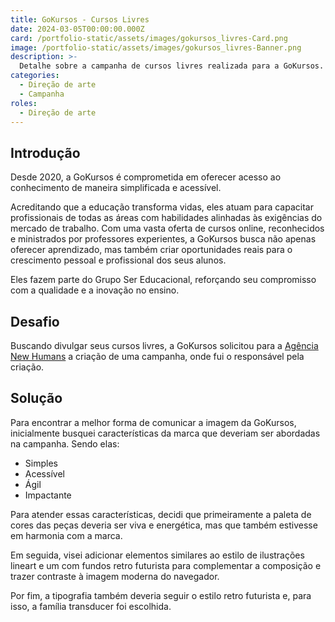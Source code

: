 ```yaml
---
title: GoKursos - Cursos Livres
date: 2024-03-05T00:00:00.000Z
card: /portfolio-static/assets/images/gokursos_livres-Card.png
image: /portfolio-static/assets/images/gokursos_livres-Banner.png
description: >-
  Detalhe sobre a campanha de cursos livres realizada para a GoKursos.
categories:
  - Direção de arte
  - Campanha
roles:
  - Direção de arte
---
```



## Introdução

Desde 2020, a GoKursos é comprometida em oferecer acesso ao conhecimento de maneira simplificada e acessível.

Acreditando que a educação transforma vidas, eles atuam para capacitar profissionais de todas as áreas com habilidades alinhadas às exigências do mercado de trabalho. Com uma vasta oferta de cursos online, reconhecidos e ministrados por professores experientes, a GoKursos busca não apenas oferecer aprendizado, mas também criar oportunidades reais para o crescimento pessoal e profissional dos seus alunos.

Eles fazem parte do Grupo Ser Educacional, reforçando seu compromisso com a qualidade e a inovação no ensino.

## Desafio

Buscando divulgar seus cursos livres, a GoKursos solicitou para a [Agência New Humans](https://www.newhumans.com.br/) a criação de uma campanha, onde fui o responsável pela criação.

## Solução

Para encontrar a melhor forma de comunicar a imagem da GoKursos, inicialmente busquei características da marca que deveriam ser abordadas na campanha. Sendo elas:

- Simples
- Acessível
- Ágil
- Impactante

Para atender essas características, decidi que primeiramente a paleta de cores das peças deveria ser viva e energética, mas que também estivesse em harmonia com a marca.

Em seguida, visei adicionar elementos similares ao estilo de ilustrações lineart e um com fundos retro futurista para complementar a composição e trazer contraste à imagem moderna do navegador.

Por fim, a tipografia também deveria seguir o estilo retro futurista e, para isso, a família transducer foi escolhida.

<Picture
  src={gokursosGeral}
  alt="Mulher sorrindo com notebook no post geral de promoção dos cursos online da GoKursos."/>

<Picture
  src={gokursosGestão}
  alt="Homem sorrindo e apontando no post de promoção dos cursos online de gestão da GoKursos."/>

<Picture
  src={gokursosNegócios}
  alt="Mulher sorrindo e apontando no post de promoção dos cursos online de negócios da GoKursos."/>

<Picture
  src={gokursosSaúde}
  alt="Homem sorrindo em destaque no post de promoção dos cursos online de saúde da GoKursos."/>

<Picture
  src={gokursosTecnologia}
  alt="Homem feliz e usando o celular no post de promoção dos cursos online de tecnologia da GoKursos."/>
